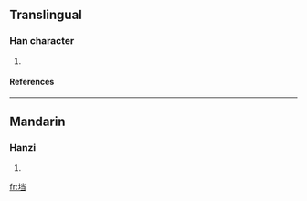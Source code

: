 {{see|壋}}

==Translingual==
===Han character===
{{Han char|rn=32|rad=土|as=06|sn=9|four=|canj=土火尸一 (GFSM)}}
# {{defn|Han|sort=土06}}
====References====
{{Han ref|kx=0228.291|hdz=10439.021|uh=57B1|ud=22449}}
----
==Mandarin==
===Hanzi===
{{cmn-hanzi|tra=壋|pin=[[dàng]] (dang4)|wg=tang<sup>4</sup>}}
# {{defn|Mandarin}}

[[fr:垱]]
